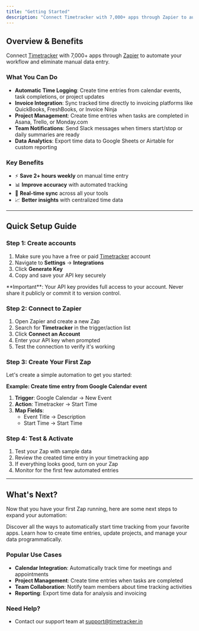 ```yaml
---
title: "Getting Started"
description: "Connect Timetracker with 7,000+ apps through Zapier to automate your workflow and eliminate manual data entry"
---
```


## Overview & Benefits

Connect [Timetracker](https://timetracker.in) with 7,000+ apps through [Zapier](https://zapier.com) to automate your workflow and eliminate manual data entry.

### What You Can Do

- **Automatic Time Logging**: Create time entries from calendar events, task completions, or project updates
- **Invoice Integration**: Sync tracked time directly to invoicing platforms like QuickBooks, FreshBooks, or Invoice Ninja
- **Project Management**: Create time entries when tasks are completed in Asana, Trello, or Monday.com
- **Team Notifications**: Send Slack messages when timers start/stop or daily summaries are ready
- **Data Analytics**: Export time data to Google Sheets or Airtable for custom reporting

### Key Benefits

- ⚡ **Save 2+ hours weekly** on manual time entry
- 📊 **Improve accuracy** with automated tracking
- 🔄 **Real-time sync** across all your tools
- 📈 **Better insights** with centralized time data

---

## Quick Setup Guide

### Step 1: Create accounts

1. Make sure you have a free or paid [Timetracker](https://app.timetracker.in/sign-up) account
2. Navigate to **Settings** → **Integrations**
3. Click **Generate Key**
4. Copy and save your API key securely

<Warning>
**Important**: Your API key provides full access to your account. Never share it publicly or commit it to version control.
</Warning>

### Step 2: Connect to Zapier

1. Open Zapier and create a new Zap
2. Search for **Timetracker** in the trigger/action list
3. Click **Connect an Account**
4. Enter your API key when prompted
5. Test the connection to verify it's working

### Step 3: Create Your First Zap

Let's create a simple automation to get you started:

**Example: Create time entry from Google Calendar event**

1. **Trigger**: Google Calendar → New Event
2. **Action**: Timetracker → Start Time
3. **Map Fields**:
   - Event Title → Description
   - Start Time → Start Time

### Step 4: Test & Activate

1. Test your Zap with sample data
2. Review the created time entry in your timetracking app
3. If everything looks good, turn on your Zap
4. Monitor for the first few automated entries

---

## What's Next?

Now that you have your first Zap running, here are some next steps to expand your automation:

<CardGroup cols={2}>
  <Card title="Explore More Triggers" icon="bolt" href="/integrations/zapier/triggers">
    Discover all the ways to automatically start time tracking from your favorite apps.
  </Card>

  <Card title="Advanced Actions" icon="gear" href="/integrations/zapier/actions">
    Learn how to create time entries, update projects, and manage your data programmatically.
  </Card>
</CardGroup>

### Popular Use Cases

- **Calendar Integration**: Automatically track time for meetings and appointments
- **Project Management**: Create time entries when tasks are completed
- **Team Collaboration**: Notify team members about time tracking activities
- **Reporting**: Export time data for analysis and invoicing

### Need Help?

- Contact our support team at support@timetracker.in
